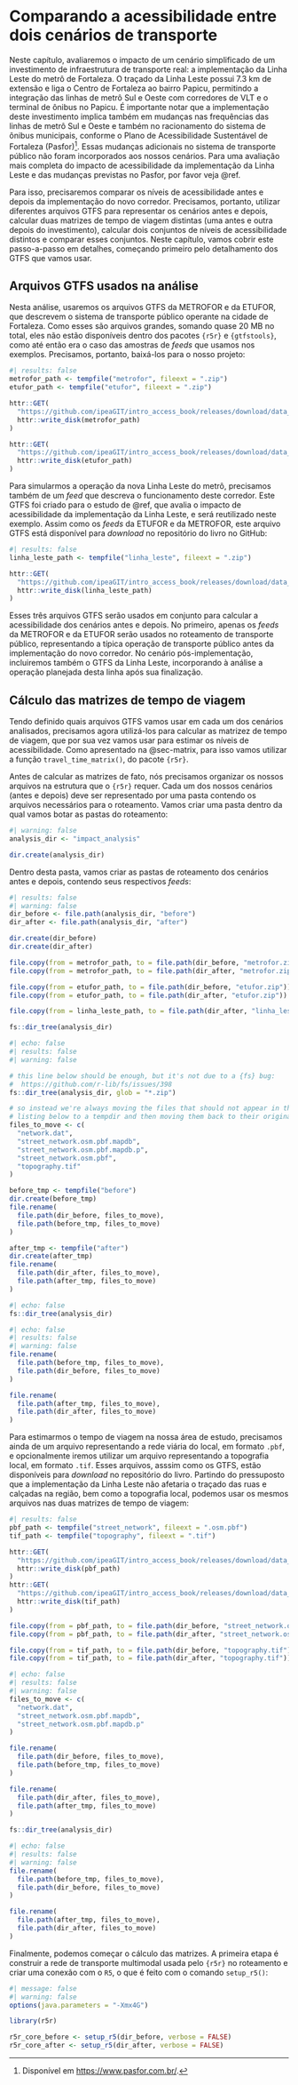 #  Comparando a acessibilidade entre dois cenários de transporte

Neste capítulo, avaliaremos o impacto de um cenário simplificado de um investimento de infraestrutura de transporte real: a implementação da Linha Leste do metrô de Fortaleza. O traçado da Linha Leste possui 7.3 km de extensão e liga o Centro de Fortaleza ao bairro Papicu, permitindo a integração das linhas de metrô Sul e Oeste com corredores de VLT e o terminal de ônibus no Papicu. É importante notar que a implementação deste investimento implica também em mudanças nas frequências das linhas de metrô Sul e Oeste e também no racionamento do sistema de ônibus municipais, conforme o Plano de Acessibilidade Sustentável de Fortaleza (Pasfor)[^1]. Essas mudanças adicionais no sistema de transporte público não foram incorporados aos nossos cenários. Para uma avaliação mais completa do impacto de acessibilidade da implementação da Linha Leste e das mudanças previstas no Pasfor, por favor veja @ref.

[^1]: Disponível em <https://www.pasfor.com.br/>.

Para isso, precisaremos comparar os níveis de acessibilidade antes e depois da implementação do novo corredor. Precisamos, portanto, utilizar diferentes arquivos GTFS para representar os cenários antes e depois, calcular duas matrizes de tempo de viagem distintas (uma antes e outra depois do investimento), calcular dois conjuntos de níveis de acessibilidade distintos e comparar esses conjuntos. Neste capítulo, vamos cobrir este passo-a-passo em detalhes, começando primeiro pelo detalhamento dos GTFS que vamos usar.

## Arquivos GTFS usados na análise

Nesta análise, usaremos os arquivos GTFS da METROFOR e da ETUFOR, que descrevem o sistema de transporte público operante na cidade de Fortaleza. Como esses são arquivos grandes, somando quase 20 MB no total, eles não estão disponíveis dentro dos pacotes `{r5r}` e `{gtfstools}`, como até então era o caso das amostras de *feeds* que usamos nos exemplos. Precisamos, portanto, baixá-los para o nosso projeto:

```r
#| results: false
metrofor_path <- tempfile("metrofor", fileext = ".zip")
etufor_path <- tempfile("etufor", fileext = ".zip")

httr::GET(
  "https://github.com/ipeaGIT/intro_access_book/releases/download/data_1st_edition/gtfs_for_metrofor_2021-01.zip",
  httr::write_disk(metrofor_path)
)

httr::GET(
  "https://github.com/ipeaGIT/intro_access_book/releases/download/data_1st_edition/gtfs_for_etufor_2019-10.zip",
  httr::write_disk(etufor_path)
)
```

Para simularmos a operação da nova Linha Leste do metrô, precisamos também de um *feed* que descreva o funcionamento deste corredor. Este GTFS foi criado para o estudo de @ref, que avalia o impacto de acessibilidade da implementação da Linha Leste, e será reutilizado neste exemplo. Assim como os *feeds* da ETUFOR e da METROFOR, este arquivo GTFS está disponível para *download* no repositório do livro no GitHub:

```r
#| results: false
linha_leste_path <- tempfile("linha_leste", fileext = ".zip")

httr::GET(
  "https://github.com/ipeaGIT/intro_access_book/releases/download/data_1st_edition/gtfs_linha_leste.zip",
  httr::write_disk(linha_leste_path)
)
```

Esses três arquivos GTFS serão usados em conjunto para calcular a acessibilidade dos cenários antes e depois. No primeiro, apenas os *feeds* da METROFOR e da ETUFOR serão usados no roteamento de transporte público, representando a típica operação de transporte público antes da implementação do novo corredor. No cenário pós-implementação, incluiremos também o GTFS da Linha Leste, incorporando à análise a operação planejada desta linha após sua finalização.

## Cálculo das matrizes de tempo de viagem

Tendo definido quais arquivos GTFS vamos usar em cada um dos cenários analisados, precisamos agora utilizá-los para calcular as matrizez de tempo de viagem, que por sua vez vamos usar para estimar os níveis de acessibilidade. Como apresentado na @sec-matrix, para isso vamos utilizar a função `travel_time_matrix()`, do pacote `{r5r}`.

Antes de calcular as matrizes de fato, nós precisamos organizar os nossos arquivos na estrutura que o `{r5r}` requer. Cada um dos nossos cenários (antes e depois) deve ser representado por uma pasta contendo os arquivos necessários para o roteamento. Vamos criar uma pasta dentro da qual vamos botar as pastas do roteamento:

```r
#| warning: false
analysis_dir <- "impact_analysis"

dir.create(analysis_dir)
```

Dentro desta pasta, vamos criar as pastas de roteamento dos cenários antes e depois, contendo seus respectivos *feeds*:

```r
#| results: false
#| warning: false
dir_before <- file.path(analysis_dir, "before")
dir_after <- file.path(analysis_dir, "after")

dir.create(dir_before)
dir.create(dir_after)

file.copy(from = metrofor_path, to = file.path(dir_before, "metrofor.zip"))
file.copy(from = metrofor_path, to = file.path(dir_after, "metrofor.zip"))

file.copy(from = etufor_path, to = file.path(dir_before, "etufor.zip"))
file.copy(from = etufor_path, to = file.path(dir_after, "etufor.zip"))

file.copy(from = linha_leste_path, to = file.path(dir_after, "linha_leste.zip"))

fs::dir_tree(analysis_dir)
```

```r
#| echo: false
#| results: false
#| warning: false

# this line below should be enough, but it's not due to a {fs} bug:
#  https://github.com/r-lib/fs/issues/398
fs::dir_tree(analysis_dir, glob = "*.zip")

# so instead we're always moving the files that should not appear in the file
# listing below to a tempdir and then moving them back to their original dir
files_to_move <- c(
  "network.dat",
  "street_network.osm.pbf.mapdb",
  "street_network.osm.pbf.mapdb.p",
  "street_network.osm.pbf",
  "topography.tif"
)

before_tmp <- tempfile("before")
dir.create(before_tmp)
file.rename(
  file.path(dir_before, files_to_move),
  file.path(before_tmp, files_to_move)
)

after_tmp <- tempfile("after")
dir.create(after_tmp)
file.rename(
  file.path(dir_after, files_to_move),
  file.path(after_tmp, files_to_move)
)
```

```r
#| echo: false
fs::dir_tree(analysis_dir)
```

```r
#| echo: false
#| results: false
#| warning: false
file.rename(
  file.path(before_tmp, files_to_move),
  file.path(dir_before, files_to_move)
)

file.rename(
  file.path(after_tmp, files_to_move),
  file.path(dir_after, files_to_move)
)
```

Para estimarmos o tempo de viagem na nossa área de estudo, precisamos ainda de um arquivo representando a rede viária do local, em formato `.pbf`, e opcionalmente iremos utilizar um arquivo representando a topografia local, em formato `.tif`. Esses arquivos, asssim como os GTFS, estão disponíveis para *download* no repositório do livro. Partindo do pressuposto que a implementação da Linha Leste não afetaria o traçado das ruas e calçadas na região, bem como a topografia local, podemos usar os mesmos arquivos nas duas matrizes de tempo de viagem:

```r
#| results: false
pbf_path <- tempfile("street_network", fileext = ".osm.pbf")
tif_path <- tempfile("topography", fileext = ".tif")

httr::GET(
  "https://github.com/ipeaGIT/intro_access_book/releases/download/data_1st_edition/for_2020.osm.pbf",
  httr::write_disk(pbf_path)
)
httr::GET(
  "https://github.com/ipeaGIT/intro_access_book/releases/download/data_1st_edition/topografia3_for.tif",
  httr::write_disk(tif_path)
)

file.copy(from = pbf_path, to = file.path(dir_before, "street_network.osm.pbf"))
file.copy(from = pbf_path, to = file.path(dir_after, "street_network.osm.pbf"))

file.copy(from = tif_path, to = file.path(dir_before, "topography.tif"))
file.copy(from = tif_path, to = file.path(dir_after, "topography.tif"))
```

```r
#| echo: false
#| results: false
#| warning: false
files_to_move <- c(
  "network.dat",
  "street_network.osm.pbf.mapdb",
  "street_network.osm.pbf.mapdb.p"
)

file.rename(
  file.path(dir_before, files_to_move),
  file.path(before_tmp, files_to_move)
)

file.rename(
  file.path(dir_after, files_to_move),
  file.path(after_tmp, files_to_move)
)
```

```r
fs::dir_tree(analysis_dir)
```

```r
#| echo: false
#| results: false
#| warning: false
file.rename(
  file.path(before_tmp, files_to_move),
  file.path(dir_before, files_to_move)
)

file.rename(
  file.path(after_tmp, files_to_move),
  file.path(dir_after, files_to_move)
)
```

Finalmente, podemos começar o cálculo das matrizes. A primeira etapa é construir a rede de transporte multimodal usada pelo `{r5r}` no roteamento e criar uma conexão com o `R5`, o que é feito com o comando `setup_r5()`:

```r
#| message: false
#| warning: false
options(java.parameters = "-Xmx4G")

library(r5r)

r5r_core_before <- setup_r5(dir_before, verbose = FALSE)
r5r_core_after <- setup_r5(dir_after, verbose = FALSE)
```

<!-- Tendo sido criada a conexão com o `R5` para os dois cenários, prosseguimos agora para o cálculo da matriz, de fato. De forma a avaliar a hipotética política adequadamente, nós precisamos usar os mesmos parâmetros em ambos os cenários. Vamos considerar viagens a pé ou por transporte público, permitir até 800 metros nas pernas de acesso e egresso a paradas e limitar o tempo máximo de viagem em até 60 minutos. Vamos considerar o horário de partida de 14:00 em uma típica segunda-feira de operação. Como origens e destinos, vamos usar os centróides da grade disponibilizada no `r5r`: -->

<!-- ```{r} -->
<!-- library(data.table) -->

<!-- points <- fread(system.file("extdata/spo/spo_hexgrid.csv", package = "r5r")) -->

<!-- before_ttm <- travel_time_matrix( -->
<!--   r5r_core_before, -->
<!--   origins = points, -->
<!--   destinations = points, -->
<!--   mode = c("WALK", "TRANSIT"), -->
<!--   departure_datetime = as.POSIXct( -->
<!--     "13-05-2019 14:00:00", -->
<!--     format = "%d-%m-%Y %H:%M:%S" -->
<!--   ), -->
<!--   max_walk_dist = 800, -->
<!--   max_trip_duration = 120, -->
<!--   verbose = FALSE, -->
<!--   progress = FALSE -->
<!-- ) -->

<!-- after_ttm <- travel_time_matrix( -->
<!--   r5r_core_after, -->
<!--   origins = points, -->
<!--   destinations = points, -->
<!--   mode = c("WALK", "TRANSIT"), -->
<!--   departure_datetime = as.POSIXct( -->
<!--     "13-05-2019 14:00:00", -->
<!--     format = "%d-%m-%Y %H:%M:%S" -->
<!--   ), -->
<!--   max_walk_dist = 800, -->
<!--   max_trip_duration = 120, -->
<!--   verbose = FALSE, -->
<!--   progress = FALSE -->
<!-- ) -->

<!-- before_ttm -->

<!-- after_ttm -->
<!-- ``` -->

<!-- Como podemos ver, alguns tempos de viagem do cenário pós aumento das frequências são menores do que antes da mudança. Maior frequência de transporte público leva a menores tempos de espera nas paradas de embarque e em eventuais transferências, o que leva a menores tempos de viagem. Muitos tempos, no entanto, são iguais nos dois cenários. Isto é uma provável evidência de que as viagens nesses casos são feitas a pé, e, consequentemente, não são afetadas por mudanças no transporte público. -->

<!-- ## Cálculo da acessibilidade nos cenários antes e depois -->

<!-- O cálculo da acessibilidade é muito simples, requerendo apenas um processamento básico dos nossos dados e a aplicação de uma das funções de acessibilidade do pacote `{accessibility}`. Como tratamento dos dados, vamos juntar as matrizes dos dois cenários em uma única tabela, identificando cada cenário com a coluna `scenario`: -->

<!-- ```{r} -->
<!-- ttm <- rbind(before_ttm, after_ttm, idcol = "scenario") -->
<!-- ttm[, scenario := factor(scenario, labels = c("before", "after"))] -->

<!-- ttm -->
<!-- ``` -->

<!-- Para o cálculo da acessibilidade, vamos precisar de uma tabela com os dados de uso do solo da cidade de São Paulo. Para isso, nós usamos a função `read_landuse()` do pacote `{aopdata}` (mais detalhes sobre o pacote são apresentados na [Seção 5](s5_dados_aop.qmd)): -->

<!-- ```{r} -->
<!-- #| message: false -->
<!-- library(aopdata) -->

<!-- sp_data <- read_landuse("spo", showProgress = FALSE) -->
<!-- ``` -->

<!-- Para fins de demonstração, vamos calcular a acessibilidade a postos de trabalho e a escolas públicas na nossa área de estudo. Os dados do total de empregos e escolas em cada hexágono estão listados nas colunas `T001` e `E001`, respectivamente. Vamos renomeá-las para facilitar sua identificação e manter apenas as colunas necessárias na tabela de dados de uso do solo (vamos manter também as colunas `P001`, de população total em cada hexágono, e `R003`, do decil de renda em que cada hexágono se encontra, que serão úteis mais à frente): -->

<!-- ```{r} -->
<!-- cols_to_keep <- c("id", "jobs", "schools", "population", "decile") -->

<!-- setnames( -->
<!--   sp_data, -->
<!--   old = c("id_hex", "T001", "E001", "P001", "R003"), -->
<!--   new = cols_to_keep -->
<!-- ) -->
<!-- sp_data[, setdiff(names(sp_data), cols_to_keep) := NULL] -->

<!-- sp_data -->
<!-- ``` -->

<!-- A parte mais difícil do processo do cálculo de acessibilidade é a definição da medida a ser utilizada. É extremamente importante pesar as vantagens e desvantagens de cada uma e compreender quais medidas se adequam às oportunidades para quais se deseja calcular os níveis de acessibilidade. Neste exemplo, utilizaremos duas medidas distintas: -->

<!-- - No cálculo da acessibilidade a empregos, vamos usar a medida de oportunidades cumulativas. Esta métrica nos permite entender quantos empregos são acessíveis dentro de um determinado custo de viagem, representando, desta forma, a oferta de empregos aos habitantes de cada uma das células de nossa grade. Embora essa medida não leve em consideração a competição por empregos, sua principal vantagem é que ela é de muito simples comunicação e interpretação. Em nosso exemplo, vamos tomar como limite de custo um tempo de viagem de 30 minutos. -->

<!-- - No cálculo da acessibilidade a escolas públicas, vamos usar a medida de custo mínimo de viagem. Esta métrica é especialmente útil para avaliar a cobertura de serviços públicos essenciais, como educação e saúde básica, pois é desejado que a maior parte da população de uma cidade esteja a uma distância considerada razoável desses serviços. -->

<!-- Como mostrado anteriormente, na @sec-accessibility, o cálculo dessas medidas pode ser feito com as funções `cumulative_cutoff()` e `cost_to_closest()`, respectivamente, do pacote `{accessibility}`: -->

<!-- ```{r} -->
<!-- library(accessibility) -->

<!-- setnames(ttm, old = c("fromId", "toId"), new = c("from_id", "to_id")) -->

<!-- access_to_jobs <- cumulative_cutoff( -->
<!--   travel_matrix = ttm, -->
<!--   land_use_data = sp_data, -->
<!--   opportunity = "jobs", -->
<!--   travel_cost = "travel_time", -->
<!--   cutoff = 30, -->
<!--   group_by = "scenario" -->
<!-- ) -->
<!-- access_to_jobs -->

<!-- time_to_schools <- cost_to_closest( -->
<!--   travel_matrix = ttm, -->
<!--   land_use_data = sp_data, -->
<!--   opportunity = "schools", -->
<!--   travel_cost = "travel_time", -->
<!--   group_by = "scenario" -->
<!-- ) -->
<!-- time_to_schools -->
<!-- ``` -->

<!-- Como podemos ver, o resultado da função de custo mínimo de viagem inclui alguns valores `Inf`. As origens listadas com este valor não conseguem alcançar dentro de 120 minutos (limite de tempo de viagem imposto no cálculo da matriz) nenhum destino em que está localizada ao menos uma escola pública. O valor `Inf`, portanto, é utilizado para sinalizar esta condição. -->

<!-- ## Análise dos níveis de acessibilidade antes e depois -->

<!-- Agora que calculamos os níveis de acessibilidade em cada cenário, precisamos compreender como as mudanças na frequência das linhas de transporte público afetaram as condições de acessibilidade em nossa área de estudo. Uma boa forma de entender isso é olhando para a distribuição espacial dos níveis de acessibilidade. Vamos usar o pacote `{aopdata}` para baixar as informações espaciais da nossa área de estudo e juntá-las às nossas tabelas de acessibilidade:  -->

<!-- ```{r} -->
<!-- sp_grid <- read_grid("spo") -->
<!-- setDT(sp_grid) -->

<!-- access_to_jobs[sp_grid, on = c(id = "id_hex"), geom := i.geom] -->
<!-- time_to_schools[sp_grid, on = c(id = "id_hex"), geom := i.geom] -->
<!-- ``` -->

<!-- Feito isso, apresentamos os resultados em formato de mapa: -->

<!-- ```{r} -->
<!-- #| message: false -->
<!-- library(ggplot2) -->
<!-- library(sf) -->

<!-- access_to_jobs_sf <- st_sf(access_to_jobs) -->

<!-- ggplot(access_to_jobs_sf) + -->
<!--   geom_sf(aes(fill = jobs)) + -->
<!--   facet_wrap(~ scenario, nrow = 1) + -->
<!--   scale_fill_viridis_c( -->
<!--     option = "inferno", -->
<!--     label = scales::label_number(scale = 1/1000, suffix = "k") -->
<!--   ) -->

<!-- time_to_schools_sf <- st_sf(time_to_schools) -->

<!-- ggplot(time_to_schools_sf) + -->
<!--   geom_sf(aes(fill = travel_time)) + -->
<!--   facet_wrap(~ scenario, nrow = 1) + -->
<!--   scale_fill_viridis_c(option = "cividis", direction = -1) -->
<!-- ``` -->

<!-- Como podemos ver, o aumento da frequência das linhas levou a um aumento significativo da acessibilidade em grande parte da nossa área de estudo. No entanto, embora os mapas acima sejam bons para mostrar os impactos espaciais da nossa política hipotética, eles não comunicam efetivamente o impacto médio da política à população. Para facilitar a comunicação dos nossos resultados, portanto, vamos calcular o nível médio da acessibilidade em cada um dos cenários: -->

<!-- ```{r} -->
<!-- access_to_jobs[sp_data, on = "id", population := i.population] -->
<!-- avg_access_to_jobs <- access_to_jobs[ -->
<!--   , -->
<!--   .(avg_access = weighted.mean(jobs, w = population)), -->
<!--   by = scenario -->
<!-- ] -->

<!-- ggplot(avg_access_to_jobs) + geom_col(aes(scenario, avg_access)) -->

<!-- time_to_schools[sp_data, on = "id", population := i.population] -->
<!-- time_to_schools[ -->
<!--   , -->
<!--   treated_travel_time := ifelse(is.infinite(travel_time), 120, travel_time) -->
<!-- ] -->
<!-- avg_time_to_schools <- time_to_schools[ -->
<!--   , -->
<!--   .(avg_time = weighted.mean(treated_travel_time, w = population)), -->
<!--   by = scenario -->
<!-- ] -->

<!-- ggplot(avg_time_to_schools) + geom_col(aes(scenario, avg_time)) -->
<!-- ``` -->

<!-- Como é de se esperar, o aumento da frequência de linhas de metrô e trem resulta no aumento da acessibilidade média da população de São Paulo. Essas linhas, entretanto, não estão igualmente distribuídas no território: algumas pessoas têm acesso mais fácil às suas estações do que outras. Assim, a facilidade de acesso a elas, e consequentemente do acesso a oportunidades de emprego e educação, depende de onde cada pessoa reside - o que, por sua vez, está muito relacionado a características socioeconômicas como classe e raça. O gráfico abaixo explora a distribuição de empregos acessíveis e de tempo até a escola mais próxima por decil de renda: -->

<!-- ```{r} -->
<!-- sp_data[, decile := factor(decile)] -->
<!-- access_to_jobs[sp_data, on = "id", decile := i.decile] -->

<!-- ggplot(access_to_jobs[!is.na(decile)]) + -->
<!--   geom_boxplot(aes(decile, jobs, weight = population, group = decile)) + -->
<!--   facet_wrap(~ scenario, nrow = 1) -->

<!-- time_to_schools[sp_data, on = "id", decile := i.decile] -->

<!-- ggplot(time_to_schools[!is.na(decile)]) + -->
<!--   geom_boxplot( -->
<!--     aes(decile, treated_travel_time, weight = population, group = decile) -->
<!--   ) + -->
<!--   facet_wrap(~ scenario, nrow = 1) -->
<!-- ``` -->

